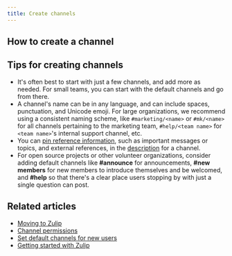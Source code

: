 ```yaml
---
title: Create channels
---
```



<CreateChannelsIntro />

## How to create a channel

<CreateAChannelInstructions />

## Tips for creating channels

* It's often best to start with just a few channels, and add more as
  needed. For small teams, you can start with the default channels
  and go from there.
* A channel's name can be in any language, and can include spaces, punctuation,
  and Unicode emoji. For large organizations, we recommend using a consistent naming
  scheme, like `#marketing/<name>` or `#mk/<name>` for all channels
  pertaining to the marketing team, `#help/<team name>` for
  `<team name>`'s internal support channel, etc.
* You can [pin reference information](/help/pin-information), such as important
  messages or topics, and external references, in the
  [description](/help/view-channel-information#view-channel-description) for a
  channel.
* For open source projects or other volunteer organizations, consider
  adding default channels like **#announce** for announcements, **#new
  members** for new members to introduce themselves and be welcomed,
  and **#help** so that there's a clear place users stopping by with
  just a single question can post.

## Related articles

* [Moving to Zulip](/help/moving-to-zulip)
* [Channel permissions](/help/channel-permissions)
* [Set default channels for new users](/help/set-default-channels-for-new-users)
* [Getting started with Zulip](/help/getting-started-with-zulip)
